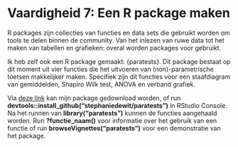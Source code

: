 # Vaardigheid 7: Een R package maken

R packages zijn collecties van functies en data sets die gebruikt worden om tools te delen binnen de community. Van het inlezen van ruwe data tot het maken van tabellen en grafieken: overal worden packages voor gebruikt.

Ik heb zelf ook een R package gemaakt: {paratests}. Dit package bestaat op dit moment uit vier functies die het uitvoeren van (non)-parametrische toetsen makkelijker maken. Specifiek zijn dit functies voor een staafdiagram van gemiddelden, Shapiro Wilk test, ANOVA en verband grafiek.

Via [deze link](https://github.com/stephaniedewit/paratests) kan mijn package gedownload worden, of run __devtools::install_github("stephaniedewit/paratests")__ in RStudio Console. Na het runnen van __library("paratests")__ kunnen de functies aangehaald worden. Run __?functie_naam()__ voor informatie over het gebruik van een functie of run __browseVignettes("paratests")__ voor een demonstratie van het package.
